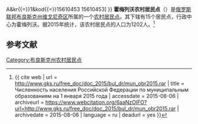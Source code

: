 {{Infobox Settlement
| official_name = 霍梅列沃农村居民点
| native_name = Хмелевское сельское поселение
| settlement_type = [[农村居民点|农村居民点]]
| subdivision_type = [[国家|国家]]
| subdivision_type1 = [[州_(俄罗斯)|州]]
| subdivision_type2 = [[区_(苏联)|区]]
| subdivision_name = {{RUS}}
| subdivision_name1 = [[布良斯克州|布良斯克州]]
| subdivision_name2 = [[维戈尼奇区|维戈尼奇区]]
| seat_type = 行政中心
| seat = 霍梅列沃
| population_as_of=2015
| population_footnotes = <ref name=stat />
| population_total = 1202
| coordinates_display = inline,title
| latd =  | latm =  | lats =  | latNS = N
| longd =  | longm =  | longs =  | longEW = E
| timezone = [[莫斯科时间|MSK]]
| utc_offset = +3
| blank_name = [[俄罗斯市政土地区划代码|OKTMO编码]]
| blank_info = [http://classif.spb.ru/classificators/view/tma.php?st{{=}}A&kr{{=}}1&kod{{=}}15610453 15610453]
}}
'''霍梅列沃农村居民点'''（{{lang-ru|Хмелевское сельское поселение}}）是[[俄罗斯联邦|俄罗斯联邦]][[布良斯克州|布良斯克州]][[维戈尼奇区|维戈尼奇区]]所属的一个[[农村居民点|农村居民点]]。其下辖有15个居民点，行政中心为霍梅列沃。据2015年统计，该农村居民点的人口为1202人。<ref name=stat>{{ cite web | url = http://www.gks.ru/free_doc/doc_2015/bul_dr/mun_obr2015.rar | title = Численность населения Российской Федерации по муниципальным образованиям на 1 января 2015 года | accessdate = 2015-08-06 | archiveurl = https://www.webcitation.org/6aaNzOlFO?url=http://www.gks.ru/free_doc/doc_2015/bul_dr/mun_obr2015.rar | archivedate = 2015-08-06 | language = ru | deadurl = yes }}</ref>

== 参考文献 ==
{{reflist}}

{{Russia-stub}}

[[Category:布良斯克州农村居民点|Category:布良斯克州农村居民点]]
